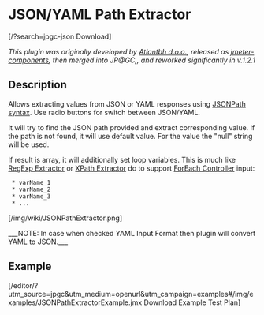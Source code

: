 = JSON/YAML Path Extractor =

<span class=''>[/?search=jpgc-json <i class='fa fa-download'></i> Download]</span>

<i>This plugin was originally developed by [http://www.atlantbh.com/ Atlantbh d.o.o.], 
released as [https://github.com/ATLANTBH/jmeter-components jmeter-components], 
then merged into JP@GC,, and reworked significantly in v.1.2.1</i>

== Description ==

Allows extracting values from JSON or YAML responses using [http://goessner.net/articles/JsonPath/index.html#e2 JSONPath syntax].
Use {{{Input Format}}} radio buttons for switch between JSON/YAML.

It will try to find the JSON path provided and extract corresponding value. If the path is not found, it will use default value. For the {{{null}}} value the "null" string will be used.

If result is array, it will additionally set loop variables. This is much like [http://jmeter.apache.org/usermanual/component_reference.html#Regular_Expression_Extractor RegExp Extractor] or [http://jmeter.apache.org/usermanual/component_reference.html#XPath_Extractor XPath Extractor] do to support [http://jmeter.apache.org/usermanual/component_reference.html#ForEach_Controller ForEach Controller] input:
  * varName_1
  * varName_2
  * varName_3
  * ...

[/img/wiki/JSONPathExtractor.png]

___NOTE: In case when checked YAML Input Format then plugin will convert YAML to JSON.___

== Example ==

[/editor/?utm_source=jpgc&utm_medium=openurl&utm_campaign=examples#/img/examples/JSONPathExtractorExample.jmx Download Example Test Plan]